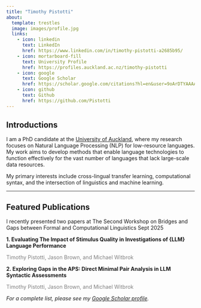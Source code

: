 ```yaml
---
title: "Timothy Pistotti"
about:
  template: trestles
  image: images/profile.jpg
  links:
    - icon: linkedin
      text: LinkedIn
      href: https://www.linkedin.com/in/timothy-pistotti-a2685b95/
    - icon: mortarboard-fill
      text: University Profile
      href: https://profiles.auckland.ac.nz/timothy-pistotti
    - icon: google
      text: Google Scholar
      href: https://scholar.google.com/citations?hl=en&user=9oArDTYAAAAJ
    - icon: github
      text: Github
      href: https://github.com/Pistotti
---
```

## Introductions

I am a PhD candidate at the [University of Auckland](https://profiles.auckland.ac.nz/timothy-pistotti), where my research focuses on Natural Language Processing (NLP) for low-resource languages. My work aims to develop methods that enable language technologies to function effectively for the vast number of languages that lack large-scale data resources.

My primary interests include cross-lingual transfer learning, computational syntax, and the intersection of linguistics and machine learning.

---

## Featured Publications

::: {#pubs}
:::

I recently presented two papers at The Second Workshop on Bridges and Gaps between Formal and Computational Linguistics Sept 2025

**1. Evaluating The Impact of Stimulus Quality in Investigations of {LLM} Language Performance**

<span style="color:grey">Timothy Pistotti, Jason Brown, and Michael Witbrok</span> 

**2. Exploring Gaps in the APS: Direct Minimal Pair Analysis in LLM Syntactic Assessments**

<span style="color:grey">Timothy Pistotti, Jason Brown, and Michael Witbrok</span>

*For a complete list, please see my [Google Scholar profile](https://scholar.google.com/citations?hl=en&user=9oArDTYAAAAJ).*